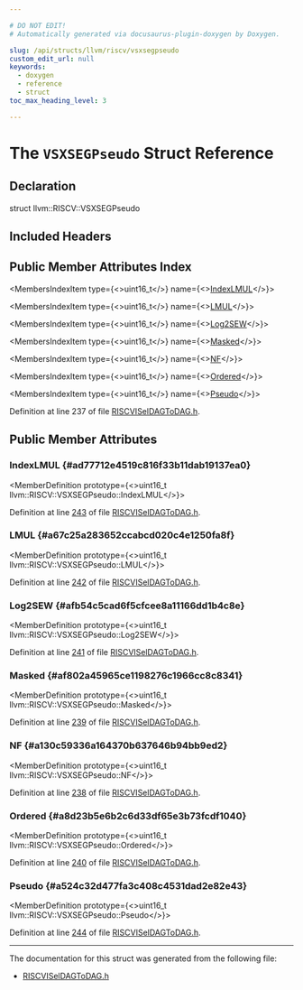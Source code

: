 ```yaml
---

# DO NOT EDIT!
# Automatically generated via docusaurus-plugin-doxygen by Doxygen.

slug: /api/structs/llvm/riscv/vsxsegpseudo
custom_edit_url: null
keywords:
  - doxygen
  - reference
  - struct
toc_max_heading_level: 3

---
```





# The `VSXSEGPseudo` Struct Reference

<DoxygenPage pluginConfig={pluginConfig}>



## Declaration

<CodeBlock>struct llvm::RISCV::VSXSEGPseudo</CodeBlock>

## Included Headers

<IncludesList>
<IncludesListItem
  filePath="Target/RISCV/RISCVISelDAGToDAG.h"
  permalink="/docs/api/files/lib/lib/target/lib/target/riscv/riscviseldagtodag-h"
  isLocal="true" />
</IncludesList>

## Public Member Attributes Index

<MembersIndex>

<MembersIndexItem
  type={<>uint16&#95;t</>}
  name={<><a href="#ad77712e4519c816f33b11dab19137ea0">IndexLMUL</a></>}>
</MembersIndexItem>

<MembersIndexItem
  type={<>uint16&#95;t</>}
  name={<><a href="#a67c25a283652ccabcd020c4e1250fa8f">LMUL</a></>}>
</MembersIndexItem>

<MembersIndexItem
  type={<>uint16&#95;t</>}
  name={<><a href="#afb54c5cad6f5cfcee8a11166dd1b4c8e">Log2SEW</a></>}>
</MembersIndexItem>

<MembersIndexItem
  type={<>uint16&#95;t</>}
  name={<><a href="#af802a45965ce1198276c1966cc8c8341">Masked</a></>}>
</MembersIndexItem>

<MembersIndexItem
  type={<>uint16&#95;t</>}
  name={<><a href="#a130c59336a164370b637646b94bb9ed2">NF</a></>}>
</MembersIndexItem>

<MembersIndexItem
  type={<>uint16&#95;t</>}
  name={<><a href="#a8d23b5e6b2c6d33df65e3b73fcdf1040">Ordered</a></>}>
</MembersIndexItem>

<MembersIndexItem
  type={<>uint16&#95;t</>}
  name={<><a href="#a524c32d477fa3c408c4531dad2e82e43">Pseudo</a></>}>
</MembersIndexItem>

</MembersIndex>


Definition at line 237 of file <a href="/docs/api/files/lib/lib/target/lib/target/riscv/riscviseldagtodag-h">RISCVISelDAGToDAG.h</a>.

<SectionDefinition>

## Public Member Attributes

### IndexLMUL {#ad77712e4519c816f33b11dab19137ea0}

<MemberDefinition
  prototype={<>uint16&#95;t llvm::RISCV::VSXSEGPseudo::IndexLMUL</>}>

Definition at line <a href="/docs/api/files/lib/lib/target/lib/target/riscv/riscviseldagtodag-h/#l00243">243</a> of file <a href="/docs/api/files/lib/lib/target/lib/target/riscv/riscviseldagtodag-h">RISCVISelDAGToDAG.h</a>.
</MemberDefinition>

### LMUL {#a67c25a283652ccabcd020c4e1250fa8f}

<MemberDefinition
  prototype={<>uint16&#95;t llvm::RISCV::VSXSEGPseudo::LMUL</>}>

Definition at line <a href="/docs/api/files/lib/lib/target/lib/target/riscv/riscviseldagtodag-h/#l00242">242</a> of file <a href="/docs/api/files/lib/lib/target/lib/target/riscv/riscviseldagtodag-h">RISCVISelDAGToDAG.h</a>.
</MemberDefinition>

### Log2SEW {#afb54c5cad6f5cfcee8a11166dd1b4c8e}

<MemberDefinition
  prototype={<>uint16&#95;t llvm::RISCV::VSXSEGPseudo::Log2SEW</>}>

Definition at line <a href="/docs/api/files/lib/lib/target/lib/target/riscv/riscviseldagtodag-h/#l00241">241</a> of file <a href="/docs/api/files/lib/lib/target/lib/target/riscv/riscviseldagtodag-h">RISCVISelDAGToDAG.h</a>.
</MemberDefinition>

### Masked {#af802a45965ce1198276c1966cc8c8341}

<MemberDefinition
  prototype={<>uint16&#95;t llvm::RISCV::VSXSEGPseudo::Masked</>}>

Definition at line <a href="/docs/api/files/lib/lib/target/lib/target/riscv/riscviseldagtodag-h/#l00239">239</a> of file <a href="/docs/api/files/lib/lib/target/lib/target/riscv/riscviseldagtodag-h">RISCVISelDAGToDAG.h</a>.
</MemberDefinition>

### NF {#a130c59336a164370b637646b94bb9ed2}

<MemberDefinition
  prototype={<>uint16&#95;t llvm::RISCV::VSXSEGPseudo::NF</>}>

Definition at line <a href="/docs/api/files/lib/lib/target/lib/target/riscv/riscviseldagtodag-h/#l00238">238</a> of file <a href="/docs/api/files/lib/lib/target/lib/target/riscv/riscviseldagtodag-h">RISCVISelDAGToDAG.h</a>.
</MemberDefinition>

### Ordered {#a8d23b5e6b2c6d33df65e3b73fcdf1040}

<MemberDefinition
  prototype={<>uint16&#95;t llvm::RISCV::VSXSEGPseudo::Ordered</>}>

Definition at line <a href="/docs/api/files/lib/lib/target/lib/target/riscv/riscviseldagtodag-h/#l00240">240</a> of file <a href="/docs/api/files/lib/lib/target/lib/target/riscv/riscviseldagtodag-h">RISCVISelDAGToDAG.h</a>.
</MemberDefinition>

### Pseudo {#a524c32d477fa3c408c4531dad2e82e43}

<MemberDefinition
  prototype={<>uint16&#95;t llvm::RISCV::VSXSEGPseudo::Pseudo</>}>

Definition at line <a href="/docs/api/files/lib/lib/target/lib/target/riscv/riscviseldagtodag-h/#l00244">244</a> of file <a href="/docs/api/files/lib/lib/target/lib/target/riscv/riscviseldagtodag-h">RISCVISelDAGToDAG.h</a>.
</MemberDefinition>

</SectionDefinition>

<hr/>

The documentation for this struct was generated from the following file:

<ul>
<li><a href="/docs/api/files/lib/lib/target/lib/target/riscv/riscviseldagtodag-h">RISCVISelDAGToDAG.h</a></li>
</ul>

</DoxygenPage>
